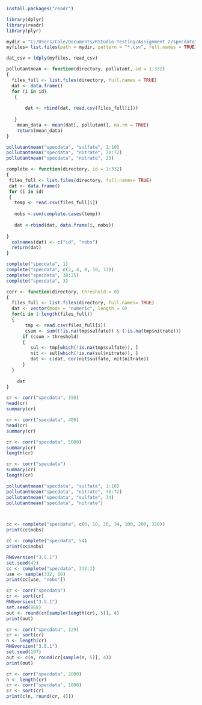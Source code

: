 ```{r}
install.packages("readr")
```




```{r}
library(dplyr)
library(readr)
library(plyr)
```






```{r}
mydir = "C:/Users/Cole/Documents/RStudio-Testing/Assignment 2/specdata"
myfiles= list.files(path = mydir, pattern = "*.csv", full.names = TRUE)
```

```{r}
dat_csv = ldply(myfiles, read_csv)
```

```{r}
pollutantmean <- function(directory, pollutant, id = 1:332)
{
  files_full <- list.files(directory, full.names = TRUE) 
  dat <- data.frame()
  for (i in id) 
   {
    
       dat <- rbind(dat, read.csv(files_full[i]))
       
   }
    mean_data <- mean(dat[, pollutant], na.rm = TRUE)
    return(mean_data)
}
```

```{r}
pollutantmean("specdata", "sulfate", 1:10)
pollutantmean("specdata", "nitrate", 70:72)
pollutantmean("specdata", "nitrate", 23)

```
```{r}
complete <- function(directory, id = 1:332)
{
 files_full <- list.files(directory, full.names= TRUE)
 dat <- data.frame()
 for (i in id)
 {
   temp <- read.csv(files_full[i])
   
   nobs <-sum(complete.cases(temp))
  
   dat <-rbind(dat, data.frame(i, nobs))
   
}
  colnames(dat) <- c("id", "nobs")
  return(dat)
}
```  

```{r}
complete("specdata", 1)
complete("specdata", c(2, 4, 8, 10, 12))
complete("specdata", 30:25)
complete("specdata", 3)
```
```{r}
corr <- function(directory, threshold = 0)
{
  files_full <- list.files(directory, full.names= TRUE)
  dat <- vector(mode = "numeric", length = 0)
  for(i in 1:length(files_full))
  {
       tmp <- read.csv(files_full[i])
       csum <- sum((!is.na(tmp$sulfate)) & (!is.na(tmp$nitrate)))
      if (csum > threshold)
      {
         sul <- tmp[which(!is.na(tmp$sulfate)), ]
         nit <- sul[which(!is.na(sul$nitrate)), ]
         dat <- c(dat, cor(nit$sulfate, nit$nitrate))
      }
  }
   
    dat
}
```

```{r}
cr <- corr("specdata", 150)
head(cr)
summary(cr)
```
```{r}
cr <- corr("specdata", 400)
head(cr)
summary(cr)
```  
```{r}
cr <- corr("specdata", 5000)
summary(cr)
length(cr)
```
```{r}
cr <- corr("specdata")
summary(cr)
length(cr)
```
```{r}
pollutantmean("specdata", "sulfate", 1:10)
pollutantmean("specdata", "nitrate", 70:72)
pollutantmean("specdata", "sulfate", 34)
pollutantmean("specdata", "nitrate")




```
```{r}
cc <- complete("specdata", c(6, 10, 20, 34, 100, 200, 310))
print(cc$nobs)
```
```{r}
cc <- complete("specdata", 54)
print(cc$nobs)
```

```{r}
RNGversion("3.5.1")  
set.seed(42)
cc <- complete("specdata", 332:1)
use <- sample(332, 10)
print(cc[use, "nobs"])
```
```{r}
cr <- corr("specdata")                
cr <- sort(cr)   
RNGversion("3.5.1")
set.seed(868)                
out <- round(cr[sample(length(cr), 5)], 4)
print(out)
```

```{r}
cr <- corr("specdata", 129)                
cr <- sort(cr)                
n <- length(cr)    
RNGversion("3.5.1")
set.seed(197)                
out <- c(n, round(cr[sample(n, 5)], 4))
print(out)
```

```{r}
cr <- corr("specdata", 2000)                
n <- length(cr)                
cr <- corr("specdata", 1000)                
cr <- sort(cr)
print(c(n, round(cr, 4)))
```